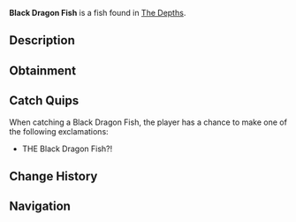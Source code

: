 {{FishInfobox
|image          = Black Dragon Fish.png
|rarity         = Rare
|sea            = First Sea
|location       = [[The Depths]]
|sublocation    = 
|sources        = Fishing Rod
|radar_location = 
|xp             = 120
|weather        = 
|time           = Night
|season         = 
|bait           = Deep Coral
|base_weight    = 40
|base_value     = 500
|weight_range   = 25
|base_chance    = 10
|base_resil     = 45
}}
'''Black Dragon Fish''' is a {{Rarity|Rare}} fish found in [[The Depths]].

== Description ==
{{Description|A menacing fish with sharp fins and an eerie, black-scaled body.|Bestiary Entry}}

== Obtainment ==
{{Description|Found in the deepest ocean trenches, far from light.|Bestiary Hint}}
{{Fish Availability|
The Depths
The Depths/Absolute Darkness
|top_rods      = 
Krampus's Rod\63347.82\95245.91;
Magma Rod\60119.15\90391.48;
Plastic Rod\55391.16\83283.73;
Leviathan's Fang Rod\48552.2\76047.95;
Great Rod of Oscar\45208.09\57275.05;
Fast Rod\40026.8\70806.35;
Heaven's Rod\33605.44\68056.63;
Trident Rod\43551.28\61566.67;
Free Spirit Rod\42915.36\62805.31;
Astralhook Rod\42860\56890.24;
Ethereal Prism Rod\42813.13\57031;
Seraphic Rod\41290.37\56890.78;
No-Life Rod\41084.7\58757.27;
Rod Of The Forgotten Fang\38633.42\54524.21;
Challenger's Rod\37381.39\54089.53;
Blazebringer Rod\36141.03\52382.72;
Rod Of The Depths\34741.13\49540;
Rod Of The Exalted One\34175.99\47708.85;
Zeus Rod\34055.62\49360.14;
Verdant Shear Rod\33558.62\49321.33;
Depthseeker Rod\30752.1\45412.62;
Avalanche Rod\27735.02\41036.18;
Volcanic Rod\26536.57\38462.04;
Steady Rod\11576.11\13517.62
|recommended   = Trident Rod
}}

== Catch Quips ==
When catching a Black Dragon Fish, the player has a chance to make one of the following exclamations:
* THE Black Dragon Fish?!

== Change History ==
{{Change History|{{subst:Current Version}}}}

== Navigation ==
{{Fish Navbox|The Depths}}